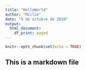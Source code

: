 ```yaml
---
title: "HelloWorld"
author: "Millie"
date: "9 de octubre de 2020"
output:
  html_document:
    df_print: paged
---
```


```r
knitr::opts_chunk$set(echo = TRUE)
```

## This is a markdown file



